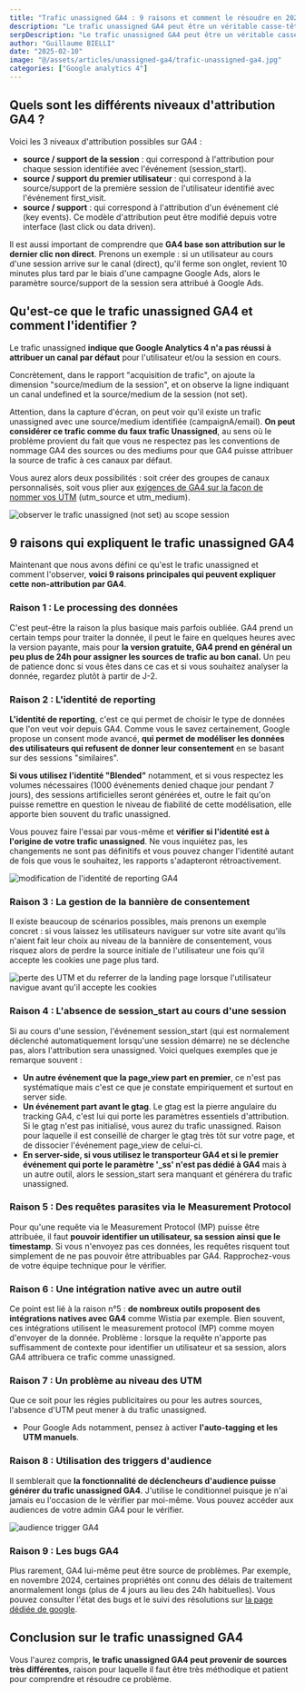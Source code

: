 ```yaml
---
title: "Trafic unassigned GA4 : 9 raisons et comment le résoudre en 2025"
description: "Le trafic unassigned GA4 peut être un véritable casse-tête pour les analystes. Pas d'inquiétude, je vais vous expliquer ce qu'est le trafic unassigned, comment l'identifier et 9 raisons qui vous permettront de le résoudre."
serpDescription: "Le trafic unassigned GA4 peut être un véritable casse-tête. Je vais vous expliquer ce qu'est le trafic unassigned, comment l'identifier et 9 raisons qui vous permettront de le résoudre."
author: "Guillaume BIELLI"
date: "2025-02-10"
image: "@/assets/articles/unassigned-ga4/trafic-unassigned-ga4.jpg"
categories: ["Google analytics 4"]
---
```



## Quels sont les différents niveaux d'attribution GA4 ?

Voici les 3 niveaux d'attribution possibles sur GA4 :

- **source / support de la session** : qui correspond à l'attribution pour chaque session identifiée avec l'événement (session_start).
- **source / support du premier utilisateur** : qui correspond à la source/support de la première session de l'utilisateur identifié avec l'événement first_visit.
- **source / support** : qui correspond à l'attribution d'un événement clé (key events). Ce modèle d'attribution peut être modifié depuis votre interface (last click ou data driven).

Il est aussi important de comprendre que **GA4 base son attribution sur le dernier clic non direct**. Prenons un exemple : si un utilisateur au cours d'une session arrive sur le canal (direct), qu'il ferme son onglet, revient 10 minutes plus tard par le biais d'une campagne Google Ads, alors le paramètre source/support de la session sera attribué à Google Ads.

## Qu'est-ce que le trafic unassigned GA4 et comment l'identifier ?

Le trafic unassigned **indique que Google Analytics 4 n'a pas réussi à attribuer un canal par défaut** pour l'utilisateur et/ou la session en cours.

Concrètement, dans le rapport "acquisition de trafic", on ajoute la dimension "source/medium de la session", et on observe la ligne indiquant un canal undefined et la source/medium de la session (not set).

Attention, dans la capture d'écran, on peut voir qu'il existe un trafic unassigned avec une source/medium identifiée (campaignA/email). **On peut considérer ce trafic comme du faux trafic Unassigned**, au sens où le problème provient du fait que vous ne respectez pas les conventions de nommage GA4 des sources ou des mediums pour que GA4 puisse attribuer la source de trafic à ces canaux par défaut.

Vous aurez alors deux possibilités : soit créer des groupes de canaux personnalisés, soit vous plier aux [exigences de GA4 sur la façon de nommer vos UTM](https://support.google.com/analytics/answer/9756891?hl=en) (utm_source et utm_medium).

<Image src={observedUnassigned} alt="observer le trafic unassigned (not set) au scope session" />

## 9 raisons qui expliquent le trafic unassigned GA4

Maintenant que nous avons défini ce qu'est le trafic unassigned et comment l'observer, **voici 9 raisons principales qui peuvent expliquer cette non-attribution par GA4**.

### Raison 1 : Le processing des données

C'est peut-être la raison la plus basique mais parfois oubliée. GA4 prend un certain temps pour traiter la donnée, il peut le faire en quelques heures avec la version payante, mais pour **la version gratuite, GA4 prend en général un peu plus de 24h pour assigner les sources de trafic au bon canal.** Un peu de patience donc si vous êtes dans ce cas et si vous souhaitez analyser la donnée, regardez plutôt à partir de J-2.

### Raison 2 : L'identité de reporting

**L'identité de reporting**, c'est ce qui permet de choisir le type de données que l'on veut voir depuis GA4. Comme vous le savez certainement, Google propose un consent mode avancé, **qui permet de modéliser les données des utilisateurs qui refusent de donner leur consentement** en se basant sur des sessions "similaires".

**Si vous utilisez l'identité "Blended"** notamment, et si vous respectez les volumes nécessaires (1000 événements denied chaque jour pendant 7 jours), des sessions artificielles seront générées et, outre le fait qu'on puisse remettre en question le niveau de fiabilité de cette modélisation, elle apporte bien souvent du trafic unassigned.

Vous pouvez faire l'essai par vous-même et **vérifier si l'identité est à l'origine de votre trafic unassigned**. Ne vous inquiétez pas, les changements ne sont pas définitifs et vous pouvez changer l'identité autant de fois que vous le souhaitez, les rapports s'adapteront rétroactivement.

<Image src={identiteReportingGa4} alt="modification de l'identité de reporting GA4" />

### Raison 3 : La gestion de la bannière de consentement

Il existe beaucoup de scénarios possibles, mais prenons un exemple concret : si vous laissez les utilisateurs naviguer sur votre site avant qu'ils n'aient fait leur choix au niveau de la bannière de consentement, vous risquez alors de perdre la source initiale de l'utilisateur une fois qu'il accepte les cookies une page plus tard.

<Image src={utmReferrerLost} alt="perte des UTM et du referrer de la landing page lorsque l'utilisateur navigue avant qu'il accepte les cookies" />

### Raison 4 : L'absence de session_start au cours d'une session

Si au cours d'une session, l'événement session_start (qui est normalement déclenché automatiquement lorsqu'une session démarre) ne se déclenche pas, alors l'attribution sera unassigned. Voici quelques exemples que je remarque souvent :

- **Un autre événement que la page_view part en premier**, ce n'est pas systématique mais c'est ce que je constate empiriquement et surtout en server side.
- **Un événement part avant le gtag**. Le gtag est la pierre angulaire du tracking GA4, c'est lui qui porte les paramètres essentiels d'attribution. Si le gtag n'est pas initialisé, vous aurez du trafic unassigned. Raison pour laquelle il est conseillé de charger le gtag très tôt sur votre page, et de dissocier l'événement page_view de celui-ci.
- **En server-side, si vous utilisez le transporteur GA4 et si le premier événement qui porte le paramètre '\_ss' n'est pas dédié à GA4** mais à un autre outil, alors le session_start sera manquant et générera du trafic unassigned.

### Raison 5 : Des requêtes parasites via le Measurement Protocol

Pour qu'une requête via le Measurement Protocol (MP) puisse être attribuée, il faut **pouvoir identifier un utilisateur, sa session ainsi que le timestamp**. Si vous n'envoyez pas ces données, les requêtes risquent tout simplement de ne pas pouvoir être attribuables par GA4. Rapprochez-vous de votre équipe technique pour le vérifier.

### Raison 6 : Une intégration native avec un autre outil

Ce point est lié à la raison n°5 : **de nombreux outils proposent des intégrations natives avec GA4** comme Wistia par exemple. Bien souvent, ces intégrations utilisent le measurement protocol (MP) comme moyen d'envoyer de la donnée. Problème : lorsque la requête n'apporte pas suffisamment de contexte pour identifier un utilisateur et sa session, alors GA4 attribuera ce trafic comme unassigned.

### Raison 7 : Un problème au niveau des UTM

Que ce soit pour les régies publicitaires ou pour les autres sources, l'absence d'UTM peut mener à du trafic unassigned.

- Pour Google Ads notamment, pensez à activer **l'auto-tagging et les UTM manuels**.

### Raison 8 : Utilisation des triggers d'audience

Il semblerait que **la fonctionnalité de déclencheurs d'audience puisse générer du trafic unassigned GA4**. J'utilise le conditionnel puisque je n'ai jamais eu l'occasion de le vérifier par moi-même. Vous pouvez accéder aux audiences de votre admin GA4 pour le vérifier.

<Image src={audienceTriggerGa4} alt="audience trigger GA4" />

### Raison 9 : Les bugs GA4

Plus rarement, GA4 lui-même peut être source de problèmes. Par exemple, en novembre 2024, certaines propriétés ont connu des délais de traitement anormalement longs (plus de 4 jours au lieu des 24h habituelles). Vous pouvez consulter l'état des bugs et le suivi des résolutions sur [la page dédiée de google](https://ads.google.com/status/publisher/summary).

## Conclusion sur le trafic unassigned GA4

Vous l'aurez compris, **le trafic unassigned GA4 peut provenir de sources très différentes**, raison pour laquelle il faut être très méthodique et patient pour comprendre et résoudre ce problème.
